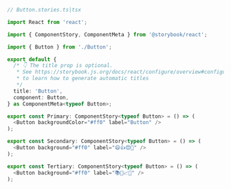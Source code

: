 ```ts
// Button.stories.ts|tsx

import React from 'react';

import { ComponentStory, ComponentMeta } from '@storybook/react';

import { Button } from './Button';

export default {
  /* 👇 The title prop is optional.
   * See https://storybook.js.org/docs/react/configure/overview#configure-story-loading
   * to learn how to generate automatic titles
   */
  title: 'Button',
  component: Button,
} as ComponentMeta<typeof Button>;

export const Primary: ComponentStory<typeof Button> = () => (
  <Button backgroundColor="#ff0" label="Button" />
);

export const Secondary: ComponentStory<typeof Button> = () => (
  <Button background="#ff0" label="😄👍😍💯" />
);

export const Tertiary: ComponentStory<typeof Button> = () => (
  <Button background="#ff0" label="📚📕📈🤓" />
);
```